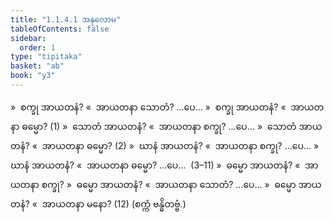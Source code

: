```yaml
---
title: "1.1.4.1 အနုလောမ"
tableOfContents: false
sidebar:
  order: 1
type: "tipitaka"
basket: "ab"
book: "y3"
---
```



<DynamicBreadcrumb />

<Division number="8" book="y3" e="ch" v="33" p="74">

<Paragraph number="145" book="y3">
»  စက္ခု အာယတနံ?
</Paragraph>

<Paragraph number="146" book="y3">
«  အာယတနာ သောတံ? …ပေ…
</Paragraph>

<Paragraph number="147" book="y3">
»  စက္ခု အာယတနံ?
</Paragraph>

<Paragraph number="148" book="y3">
«  အာယတနာ ဓမ္မော? (1)
</Paragraph>

<Paragraph number="149" book="y3">
»  သောတံ အာယတနံ?
</Paragraph>

<Paragraph number="150" book="y3">
«  အာယတနာ စက္ခု? …ပေ…
</Paragraph>

<Paragraph number="151" book="y3">
»  သောတံ အာယတနံ?
</Paragraph>

<Paragraph number="152" book="y3">
«  အာယတနာ ဓမ္မော? (2)
</Paragraph>

<Paragraph number="153" book="y3">
»  ဃာနံ အာယတနံ?
</Paragraph>

<Paragraph number="154" book="y3">
«  အာယတနာ စက္ခု? …ပေ…
</Paragraph>

<Paragraph number="155" book="y3">
»  ဃာနံ အာယတနံ?
</Paragraph>

<Paragraph number="156" book="y3">
«  အာယတနာ ဓမ္မော? …ပေ…  (3–11)
</Paragraph>

<Paragraph number="157" book="y3">
»  ဓမ္မော အာယတနံ?
</Paragraph>

<Paragraph number="158" book="y3">
«  အာယတနာ စက္ခု?
</Paragraph>

<Paragraph number="159" book="y3">
»  ဓမ္မော အာယတနံ?
</Paragraph>

<Paragraph number="160" book="y3">
«  အာယတနာ သောတံ? …ပေ…
</Paragraph>

<Paragraph number="161" book="y3">
»  ဓမ္မော အာယတနံ?
</Paragraph>

<Paragraph number="162" book="y3">
«  အာယတနာ မနော? (12)

</Paragraph>
</Division>

<Paragraph number="163" type="center" book="y3">
(စက္ကံ ဗန္ဓိတဗ္ဗံ.)
</Paragraph>